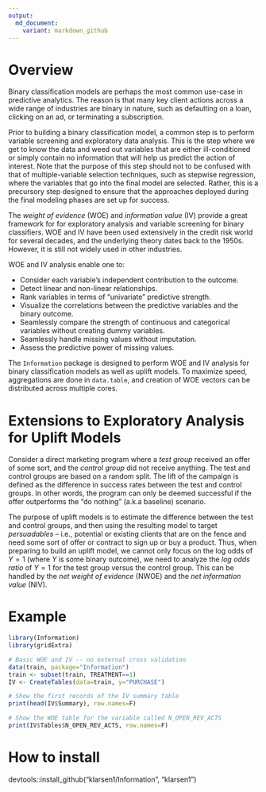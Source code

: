 ```yaml
---
output:
  md_document:
    variant: markdown_github
---
```


<!-- README.md is generated from README.Rmd. Please edit that file -->

# Overview 

Binary classification models are perhaps the most common use-case in predictive analytics. The reason is that many key client actions across a wide range of industries are binary in nature, such as defaulting on a loan, clicking on an ad, or terminating a subscription. 

Prior to building a binary classification model, a common step is to perform variable screening and exploratory data analysis. This is the step where we get to know the data and weed out variables that are either ill-conditioned or simply contain no information that will help us predict the action of interest. Note that the purpose of this step should not to be confused with that of multiple-variable selection techniques, such as stepwise regression, where the variables that go into the final model are selected. Rather, this is a precursory step designed to ensure that the approaches deployed during the final modeling phases are set up for success.

The *weight of evidence* (WOE) and *information value* (IV) provide a great framework for for exploratory analysis and variable screening for binary classifiers. WOE and IV have been used extensively in the credit risk world for several decades, and the underlying theory dates back to the 1950s. However, it is still not widely used in other industries.

WOE and IV analysis enable one to:

* Consider each variable’s independent contribution to the outcome.
* Detect linear and non-linear relationships.
* Rank variables in terms of "univariate" predictive strength.
* Visualize the correlations between the predictive variables and the binary outcome.   
* Seamlessly compare the strength of continuous and categorical variables without creating dummy variables.
* Seamlessly handle missing values without imputation.
* Assess the predictive power of missing values.

The `Information` package is designed to perform WOE and IV analysis for binary classification models as well as uplift models. To maximize speed, aggregations are done in `data.table`, and creation of WOE vectors can be distributed across multiple cores.

# Extensions to Exploratory Analysis for Uplift Models
Consider a direct marketing program where a *test group* received an offer of some sort, and the *control group* did not receive anything. The test and control groups are based on a random split. The lift of the campaign is defined as the difference in success rates between the test and control groups. In other words, the program can only be deemed successful if the offer outperforms the "do nothing" (a.k.a baseline) scenario.

The purpose of uplift models is to estimate the difference between the test and control groups, and then using the resulting model to target *persuadables* – i.e., potential or existing clients that are on the fence and need some sort of offer or contract to sign up or buy a product. Thus, when preparing to build an uplift model, we cannot only focus on the log odds of $Y=1$ (where $Y$ is some binary outcome), we need to analyze the *log odds ratio* of $Y=1$ for the test group versus the control group. This can be handled by the *net weight of evidence* (NWOE) and the *net information value* (NIV).

# Example
```r
library(Information)
library(gridExtra)

# Basic WOE and IV -- no external cross validation
data(train, package="Information")
train <- subset(train, TREATMENT==1)
IV <- CreateTables(data=train, y="PURCHASE")

# Show the first records of the IV summary table
print(head(IV$Summary), row.names=F)

# Show the WOE table for the variable called N_OPEN_REV_ACTS
print(IV$Tables$N_OPEN_REV_ACTS, row.names=F)
```

# How to install
devtools::install_github("klarsen1/Information", "klarsen1")